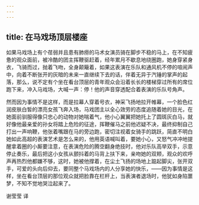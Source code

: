 ```yaml
---
---
---
```

title: 在马戏场顶层楼座
---




如果马戏场上有个荏弱并且患有肺痨的马术女演员骑在脚步不稳的马上，在不知疲惫的观众面前，被冷酷的团主挥鞭驱赶着，经年累月不歇息地绕圈跑，她身穿紧身衣，飞骑而过，抛着飞吻，全身颠簸着，如果这表演在乐队和通风机不停的喧闹声中，向着不断张开的灰暗的未来一直继续下去的话，伴着无异于汽锤的掌声的起落，那么，说不定有个坐在看台顶层的青年观众会沿着长长的楼梯穿过所有的席位跑下来，冲入马戏场，大喊一声：停！他的声音穿透配合着表演的乐队号角声。

然而因为事情不是这样，而是拉幕人穿着号衣，神采飞扬地拉开帷幕，一个脸色红润皮肤白皙的漂亮女孩飞奔入场，马戏团主以全心效劳的态度追随着她的目光，在她面前驯服得像只忠心的动物对她喘着气，他小心翼翼把她托上了圆斑灰白马，就好像他最亲爱的孙女将踏上危险的征途，挥鞭催马之前他迟疑不决，最终抑制自己打出一声响鞭，他张着嘴跟在马的旁边跑，密切注视着女骑手的跳跃，简直不明白她如此高超的表演艺术是怎么来的，他用英语喊叫着，要她小心，又怒气冲冲地提醒拿着圈的小厮要注意，在表演危险的腾空翻身绝技时，他对乐队高举双手，示意停止奏乐，最后把这小女孩从颤抖着的马背上扶下来，亲吻她的双颊，观众的欢呼声再热烈他都嫌不够，这时，她被他撑着，在尘土飞扬的场地上踮起脚尖，张开双手，可爱的头向后仰去，要同整个马戏场内的人分享她的快乐，——因为事情是这样，坐在看台顶层的那位观众就把脸靠在栏杆上，当表演者退场时，他犹如身陷噩梦，不知不觉地哭泣起来了。

谢莹莹 译